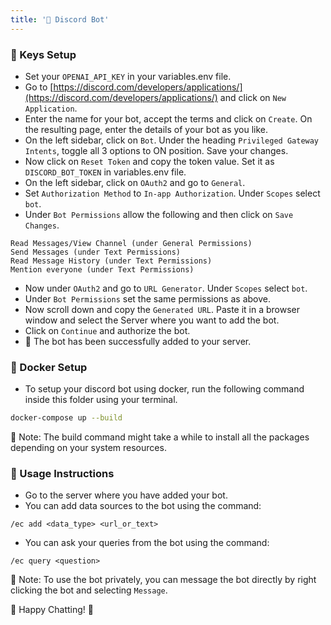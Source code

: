 ```yaml
---
title: '🤖 Discord Bot'
---
```


### 🔑 Keys Setup

- Set your `OPENAI_API_KEY` in your variables.env file.
- Go to [https://discord.com/developers/applications/](https://discord.com/developers/applications/) and click on `New Application`.
- Enter the name for your bot, accept the terms and click on `Create`. On the resulting page, enter the details of your bot as you like.
- On the left sidebar, click on `Bot`. Under the heading `Privileged Gateway Intents`, toggle all 3 options to ON position. Save your changes.
- Now click on `Reset Token` and copy the token value. Set it as `DISCORD_BOT_TOKEN` in variables.env file.
- On the left sidebar, click on `OAuth2` and go to `General`.
- Set `Authorization Method` to `In-app Authorization`. Under `Scopes` select `bot`.
- Under `Bot Permissions` allow the following and then click on `Save Changes`.
```text
Read Messages/View Channel (under General Permissions)
Send Messages (under Text Permissions)
Read Message History (under Text Permissions)
Mention everyone (under Text Permissions)
```
- Now under `OAuth2` and go to `URL Generator`. Under `Scopes` select `bot`.
- Under `Bot Permissions` set the same permissions as above.
- Now scroll down and copy the `Generated URL`. Paste it in a browser window and select the Server where you want to add the bot.
- Click on `Continue` and authorize the bot.
- 🎉 The bot has been successfully added to your server.

### 🐳 Docker Setup

- To setup your discord bot using docker, run the following command inside this folder using your terminal.
```bash
docker-compose up --build
```
📝 Note: The build command might take a while to install all the packages depending on your system resources.

### 🚀 Usage Instructions

- Go to the server where you have added your bot.
- You can add data sources to the bot using the command:
```text
/ec add <data_type> <url_or_text>
```
- You can ask your queries from the bot using the command:
```text
/ec query <question>
```
📝 Note: To use the bot privately, you can message the bot directly by right clicking the bot and selecting `Message`.

🎉 Happy Chatting! 🎉
